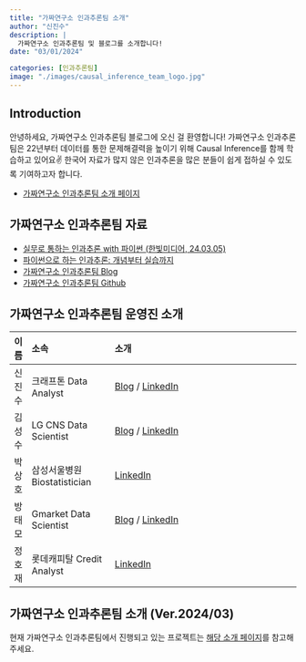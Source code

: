 ```yaml
---
title: "가짜연구소 인과추론팀 소개"
author: "신진수"
description: |
  가짜연구소 인과추론팀 및 블로그를 소개합니다!
date: "03/01/2024"

categories: [인과추론팀]
image: "./images/causal_inference_team_logo.jpg"
---
```



## Introduction
안녕하세요, 가짜연구소 인과추론팀 블로그에 오신 걸 환영합니다! 가짜연구소 인과추론팀은 22년부터 데이터를 통한 문제해결력을 높이기 위해 Causal Inference를 함께 학습하고 있어요✌️ 한국어 자료가 많지 않은 인과추론을 많은 분들이 쉽게 접하실 수 있도록 기여하고자 합니다.

- [가짜연구소 인과추론팀 소개 페이지](https://pseudo-lab.com/6bbf03d9f11d4af687c0f03c6db39b1b)


## 가짜연구소 인과추론팀 자료
- [실무로 통하는 인과추론 with 파이썬 (한빛미디어, 24.03.05)](https://product.kyobobook.co.kr/detail/S000212577153)
- [파이썬으로 하는 인과추론: 개념부터 실습까지](https://github.com/CausalInferenceLab/Causal-Inference-with-Python)
- [가짜연구소 인과추론팀 Blog](https://causalinferencelab.github.io/)
- [가짜연구소 인과추론팀 Github](https://github.com/CausalInferenceLab)


## 가짜연구소 인과추론팀 운영진 소개
| 이름   | 소속                                              | 소개                                                                                                             |
|:-------|:--------------------------------------------------|:-----------------------------------------------------------------------------------------------------------------|
| 신진수 | 크래프톤 Data Analyst | [Blog](https://jinsooshin.tistory.com) / [LinkedIn](https://www.linkedin.com/in/jinsoo-shin-436060162) |
| 김성수 | LG CNS Data Scientist | [Blog](https://fenzhan.tistory.com/) / [LinkedIn](https://www.linkedin.com/in/%EC%84%B1%EC%88%98-%EA%B9%80-50825717b/) |
| 박상호 | 삼성서울병원 Biostatistician | [LinkedIn](https://www.linkedin.com/in/sangho-park-4220aa22a/) |
| 방태모 | Gmarket Data Scientist | [Blog](https://www.taemobang.com/) / [LinkedIn](https://www.linkedin.com/in/taemo/) |
| 정호재 | 롯데캐피탈 Credit Analyst | [LinkedIn](https://www.linkedin.com/in/wjdghwo/) |


## 가짜연구소 인과추론팀 소개 (Ver.2024/03)
현재 가짜연구소 인과추론팀에서 진행되고 있는 프로젝트는 [해당 소개 페이지](https://pseudo-lab.com/6bbf03d9f11d4af687c0f03c6db39b1b)를 참고해주세요.